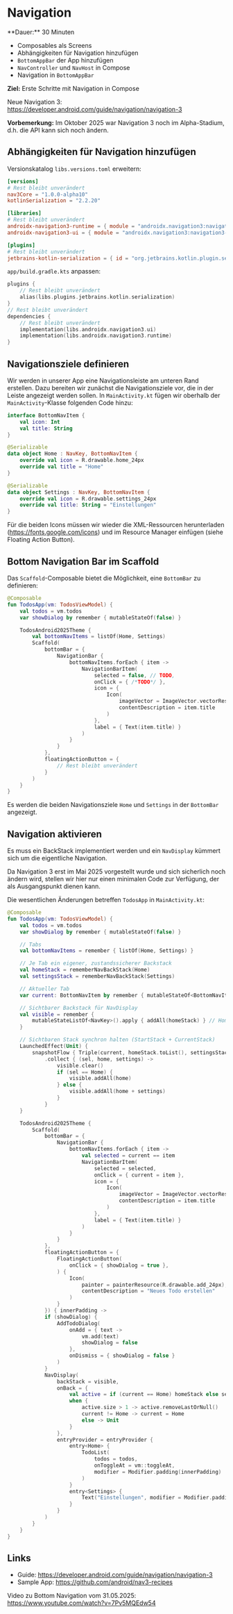 
# Navigation

<Callout>
  **Dauer:** 30 Minuten

  - Composables als Screens 
  - Abhängigkeiten für Navigation hinzufügen
  - `BottomAppBar` der App hinzufügen
  - `NavController` und `NavHost` in Compose
  - Navigation in `BottomAppBar`

  **Ziel:** Erste Schritte mit Navigation in Compose
</Callout>

Neue Navigation 3: https://developer.android.com/guide/navigation/navigation-3

**Vorbemerkung:** Im Oktober 2025 war Navigation 3 noch im Alpha-Stadium, d.h. die API kann sich noch ändern.

## Abhängigkeiten für Navigation hinzufügen

Versionskatalog `libs.versions.toml` erweitern:

```toml
[versions]
# Rest bleibt unverändert
nav3Core = "1.0.0-alpha10"
kotlinSerialization = "2.2.20"

[libraries]
# Rest bleibt unverändert
androidx-navigation3-runtime = { module = "androidx.navigation3:navigation3-runtime", version.ref = "nav3Core" }
androidx-navigation3-ui = { module = "androidx.navigation3:navigation3-ui", version.ref = "nav3Core" }

[plugins]
# Rest bleibt unverändert
jetbrains-kotlin-serialization = { id = "org.jetbrains.kotlin.plugin.serialization", version.ref = "kotlinSerialization"}
```

`app/build.gradle.kts` anpassen:

```kotlin
plugins {
    // Rest bleibt unverändert
    alias(libs.plugins.jetbrains.kotlin.serialization)
}
// Rest bleibt unverändert
dependencies {
    // Rest bleibt unverändert
    implementation(libs.androidx.navigation3.ui)
    implementation(libs.androidx.navigation3.runtime)
}
```

## Navigationsziele definieren

Wir werden in unserer App eine Navigationsleiste am unteren Rand erstellen. 
Dazu bereiten wir zunächst die Navigationsziele vor, die in der Leiste angezeigt werden sollen. 
In `MainActivity.kt` fügen wir oberhalb der `MainActivity`-Klasse folgenden Code hinzu:

```kotlin
interface BottomNavItem {
    val icon: Int
    val title: String
}

@Serializable
data object Home : NavKey, BottomNavItem {
    override val icon = R.drawable.home_24px
    override val title = "Home"
}

@Serializable
data object Settings : NavKey, BottomNavItem {
    override val icon = R.drawable.settings_24px
    override val title: String = "Einstellungen"
}
```

Für die beiden Icons müssen wir wieder die XML-Ressourcen herunterladen (https://fonts.google.com/icons) und im Resource Manager einfügen (siehe Floating Action Button).

## Bottom Navigation Bar im Scaffold

Das `Scaffold`-Composable bietet die Möglichkeit, eine `BottomBar` zu definieren:

```kotlin {6-25}
@Composable
fun TodosApp(vm: TodosViewModel) {
    val todos = vm.todos
    var showDialog by remember { mutableStateOf(false) }

    TodosAndroid2025Theme {
        val bottomNavItems = listOf(Home, Settings)
        Scaffold(
            bottomBar = {
                NavigationBar {
                    bottomNavItems.forEach { item ->
                        NavigationBarItem(
                            selected = false, // TODO,
                            onClick = { /*TODO*/ },
                            icon = {
                                Icon(
                                    imageVector = ImageVector.vectorResource(item.icon),
                                    contentDescription = item.title
                                )
                            },
                            label = { Text(item.title) }
                        )
                    }
                }
            },
            floatingActionButton = {
                // Rest bleibt unverändert
            }
        )
    }
}
```

Es werden die beiden Navigationsziele `Home` und `Settings` in der `BottomBar` angezeigt.

## Navigation aktivieren

Es muss ein BackStack implementiert werden und ein `NavDisplay` kümmert sich um die eigentliche Navigation.

Da Navigation 3 erst im Mai 2025 vorgestellt wurde und sich sicherlich noch ändern wird, stellen wir hier nur einen minimalen Code zur Verfügung, der als Ausgangspunkt dienen kann.

Die wesentlichen Änderungen betreffen `TodosApp` in `MainActivity.kt`:

```kotlin
@Composable
fun TodosApp(vm: TodosViewModel) {
    val todos = vm.todos
    var showDialog by remember { mutableStateOf(false) }

    // Tabs
    val bottomNavItems = remember { listOf(Home, Settings) }

    // Je Tab ein eigener, zustandssicherer Backstack
    val homeStack = rememberNavBackStack(Home)
    val settingsStack = rememberNavBackStack(Settings)

    // Aktueller Tab
    var current: BottomNavItem by remember { mutableStateOf<BottomNavItem>(Home) }

    // Sichtbarer Backstack für NavDisplay
    val visible = remember {
        mutableStateListOf<NavKey>().apply { addAll(homeStack) } // Home ist Start → nicht leer
    }

    // Sichtbaren Stack synchron halten (StartStack + CurrentStack)
    LaunchedEffect(Unit) {
        snapshotFlow { Triple(current, homeStack.toList(), settingsStack.toList()) }
            .collect { (sel, home, settings) ->
                visible.clear()
                if (sel == Home) {
                    visible.addAll(home)
                } else {
                    visible.addAll(home + settings)
                }
            }
    }

    TodosAndroid2025Theme {
        Scaffold(
            bottomBar = {
                NavigationBar {
                    bottomNavItems.forEach { item ->
                        val selected = current == item
                        NavigationBarItem(
                            selected = selected,
                            onClick = { current = item },
                            icon = {
                                Icon(
                                    imageVector = ImageVector.vectorResource(item.icon),
                                    contentDescription = item.title
                                )
                            },
                            label = { Text(item.title) }
                        )
                    }
                }
            },
            floatingActionButton = {
                FloatingActionButton(
                    onClick = { showDialog = true },
                ) {
                    Icon(
                        painter = painterResource(R.drawable.add_24px),
                        contentDescription = "Neues Todo erstellen"
                    )
                }
            }) { innerPadding ->
            if (showDialog) {
                AddTodoDialog(
                    onAdd = { text ->
                        vm.add(text)
                        showDialog = false
                    },
                    onDismiss = { showDialog = false }
                )
            }
            NavDisplay(
                backStack = visible,
                onBack = {
                    val active = if (current == Home) homeStack else settingsStack
                    when {
                        active.size > 1 -> active.removeLastOrNull()
                        current != Home -> current = Home
                        else -> Unit
                    }
                },
                entryProvider = entryProvider {
                    entry<Home> {
                        TodoList(
                            todos = todos,
                            onToggleAt = vm::toggleAt,
                            modifier = Modifier.padding(innerPadding)
                        )
                    }
                    entry<Settings> {
                        Text("Einstellungen", modifier = Modifier.padding(innerPadding) )
                    }
                }
            )
        }
    }
}
```

## Links 

- Guide: https://developer.android.com/guide/navigation/navigation-3
- Sample App: https://github.com/android/nav3-recipes

Video zu Bottom Navigation vom 31.05.2025: https://www.youtube.com/watch?v=7Pv5MQEdw54

